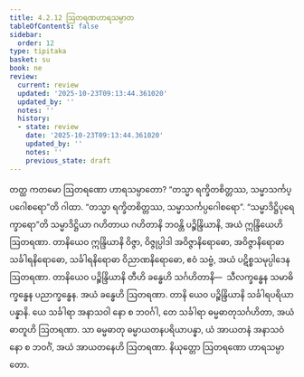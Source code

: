```yaml
---
title: 4.2.12 ဩတရဏဟာရသမ္ပာတ
tableOfContents: false
sidebar:
  order: 12
type: tipitaka
basket: su
book: ne
review:
  current: review
  updated: '2025-10-23T09:13:44.361020'
  updated_by: ''
  notes: ''
  history:
  - state: review
    date: '2025-10-23T09:13:44.361020'
    updated_by: ''
    notes: ''
    previous_state: draft
---
```



<ReviewStatus review={frontmatter.review} showDetails={true} />

<HypothesisAnnotation frontmatter={frontmatter} />

<DynamicBreadcrumb />

<Division number="74" book="ne" e="ch" v="27" p="88">

<Paragraph number="524" book="ne">
တတ္ထ ကတမော ဩတရဏော ဟာရသမ္ပာတော?
</Paragraph>

<Paragraph number="525" book="ne">
“တသ္မာ ရက္ခိတစိတ္တဿ, သမ္မာသင်္ကပ္ပဂေါစရော”တိ ဂါထာ. “တသ္မာ ရက္ခိတစိတ္တဿ, သမ္မာသင်္ကပ္ပဂေါစရော”. “သမ္မာဒိဋ္ဌိပုရေက္ခာရော”တိ သမ္မာဒိဋ္ဌိယာ ဂဟိတာယ ဂဟိတာနိ ဘဝန္တိ ပဉ္စိန္ဒြိယာနိ, အယံ ဣန္ဒြိယေဟိ ဩတရဏာ.
</Paragraph>

<Paragraph number="526" book="ne">
တာနိယေဝ ဣန္ဒြိယာနိ ဝိဇ္ဇာ, ဝိဇ္ဇုပ္ပါဒါ အဝိဇ္ဇာနိရောဓော, အဝိဇ္ဇာနိရောဓာ သင်္ခါရနိရောဓော, သင်္ခါရနိရောဓာ ဝိညာဏနိရောဓော, ဧဝံ သဗ္ဗံ, အယံ ပဋိစ္စသမုပ္ပါဒေန ဩတရဏာ.
</Paragraph>

<Paragraph number="527" book="ne">
တာနိယေဝ ပဉ္စိန္ဒြိယာနိ တီဟိ ခန္ဓေဟိ သင်္ဂဟိတာနိ—  သီလက္ခန္ဓေန သမာဓိက္ခန္ဓေန ပညာက္ခန္ဓေန. အယံ ခန္ဓေဟိ ဩတရဏာ.
</Paragraph>

<Paragraph number="528" book="ne">
တာနိ ယေဝ ပဉ္စိန္ဒြိယာနိ သင်္ခါရပရိယာပန္နာနိ. ယေ သင်္ခါရာ အနာသဝါ နော စ ဘဝင်္ဂါ, တေ သင်္ခါရာ ဓမ္မဓာတုသင်္ဂဟိတာ, အယံ ဓာတူဟိ ဩတရဏာ.
</Paragraph>

<Paragraph number="529" book="ne">
သာ ဓမ္မဓာတု ဓမ္မာယတနပရိယာပန္နာ, ယံ အာယတနံ အနာသဝံ နော စ ဘဝင်္ဂံ, အယံ အာယတနေဟိ ဩတရဏာ.

</Paragraph>
</Division>

<Paragraph number="530" type="center" book="ne">
နိယုတ္တော ဩတရဏော ဟာရသမ္ပာတော.
</Paragraph>